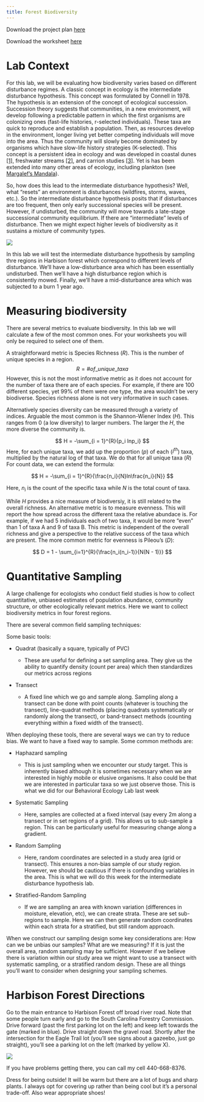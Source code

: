 ```yaml
---
title: Forest Biodiversity
---
```


Download the project plan [here](./docs/2023_WS2_ProjectPlan.pdf)

Download the worksheet [here](./docs/2023_WS2_Template.pdf)

# Lab Context

For this lab, we will be evaluating how biodiversity varies based on different disturbance regimes. A classic concept in ecology is the intermediate disturbance hypothesis. This concept was formulated by Connell in 1978. The hypothesis is an extension of the concept of ecological succession. Succession theory suggests that communities, in a new environment, will develop following a predictable pattern in which the first organisms are colonizing ones (fast-life histories, r-selected individuals). These taxa are quick to reproduce and establish a population. Then, as resources develop in the environment, longer living yet better competing individuals will move into the area. Thus the community will slowly become dominated by organisms which have slow-life history strategies (K-selected). This concept is a persistent idea in ecology and was developed in coastal dunes [\[1\]](https://brittlebooks.library.illinois.edu/brittlebooks_open/Books2009-04/cowlhe0001ecorel/cowlhe0001ecorel.pdf), freshwater streams [\[2\]](https://www.journals.uchicago.edu/doi/pdf/10.2307/1535983), and carrion studies [\[3\]](https://www.journals.uchicago.edu/doi/full/10.1086/679763?casa_token=bG333uO0yaMAAAAA%3A8tEgPiPLXtoybN8HcqLKrb3a4yDicmZtptbhefY1kXhl5PJvbqQSH-ob08CC7EFVTJjAdFACNuU). Yet is has been extended into many other areas of ecology, including plankton (see [Margalef's Mandala](https://www.sciencedirect.com/science/article/pii/S096706451200197X?casa_token=bVpzSokdMO0AAAAA:L71mL144_GCXG4b5glUaWpBXu02bofNdwe6SVvtNkA8efcLHp6lwQYEbl2vv3EI46r5K9WrNXg)).

So, how does this lead to the intermediate disturbance hypothesis? Well, what "resets" an environment is disturbances (wildfires, storms, waves, etc.). So the intermediate disturbance hypothesis posits that if disturbances are too frequent, then only early successional species will be present. However, if undisturbed, the community will move towards a late-stage successional community equilibrium. If there are "intermediate" levels of disturbance. Then we might expect higher levels of biodiversity as it sustains a mixture of community types.

![](media/lab_02_intermediate-disturbance.png)

In this lab we will test the intermediate disturbance hypothesis by sampling thre regions in Harbison forest which correspond to different levels of disturbance. We'll have a low-disturbance area which has been essentially undisturbed. Then we'll have a high disturbance region which is consistently mowed. Finally, we'll have a mid-disturbance area which was subjected to a burn 1 year ago.

# Measuring biodiversity

There are several metrics to evaluate biodiversity. In this lab we will calculate a few of the most common ones. For your worksheets you will only be required to select one of them.

A straightforward metric is Species Richness ($R$). This is the number of unique species in a region. $$
R = \# of\_unique\_taxa
$$ However, this is not the most informative metric as it does not account for the number of taxa there are of each species. For example, if there are 100 different species, yet 99% of them were one type, the area wouldn't be very biodiverse. Species richness alone is not very informative in such cases.

Alternatively species diversity can be measured through a variety of indices. Arguable the most common is the Shannon-Wiener Index ($H$). This ranges from 0 (a low diversity) to larger numbers. The larger the $H$, the more diverse the community is.

$$
H = -\sum_{i = 1}^{R}{p_i lnp_i}
$$ Here, for each unique taxa, we add up the proportion ($p$) of each ($i^{th}$) taxa, multiplied by the natural log of that taxa. We do that for all unique taxa ($R$) For count data, we can extend the formula:

$$
H = -\sum_{i = 1}^{R}{\frac{n_i}{N}ln\frac{n_i}{N}}
$$

Here, $n_i$ is the count of the specific taxa while $N$ is the total count of taxa.

While $H$ provides a nice measure of biodiversiy, it is still related to the overall richness. An alternative metric is to measure evenness. This will report the how spread across the different taxa the relative abundace is. For example, if we had 5 individuals each of two taxa, it would be more "even" than 1 of taxa A and 9 of taxa B. This metric is independent of the overall richness and give a perspective to the relative success of the taxa which are present. The more common metric for evenness is Pileou's ($D$):

$$
D = 1 - \sum_{i=1}^{R}{\frac{n_i(n_i-1)}{N(N - 1)}}
$$

# Quantitative Sampling

A large challenge for ecologists who conduct field studies is how to collect quantitative, unbiased estimates of population abundance, community structure, or other ecologically relevant metrics. Here we want to collect biodiversity metrics in four forest regions.

There are several common field sampling techniques:

Some basic tools:

-   Quadrat (basically a square, typically of PVC)

    -   These are useful for defining a set sampling area. They give us the ability to quantify density (count per area) which then standardizes our metrics across regions

-   Transect

    -   A fixed line which we go and sample along. Sampling along a transect can be done with point counts (whatever is touching the transect), line-quadrat methods (placing quadrats systematically or randomly along the transect), or band-transect methods (counting everything within a fixed width of the transect).

When deploying these tools, there are several ways we can try to reduce bias. We want to have a fixed way to sample. Some common methods are:

-   Haphazard sampling

    -   This is just sampling when we encounter our study target. This is inherently biased although it is sometimes necessary when we are interested in highly mobile or elusive organisms. It also could be that we are interested in particular taxa so we just observe those. This is what we did for our Behavioral Ecology Lab last week

-   Systematic Sampling

    -   Here, samples are collected at a fixed interval (say every 2m along a transect or in set regions of a grid). This allows us to sub-sample a region. This can be particularly useful for measuring change along a gradient.

-   Random Sampling

    -   Here, random coordinates are selected in a study area (grid or transect). This ensures a non-bias sample of our study region. However, we should be cautious if there is confounding variables in the area. This is what we will do this week for the intermediate disturbance hypothesis lab.

-   Stratified-Random Sampling

    -   If we are sampling an area with known variation (differences in moisture, elevation, etc), we can create strata. These are set sub-regions to sample. Here we can then generate random coordinates within each strata for a stratified, but still random approach.

When we construct our sampling design some key considerations are: How can we be unbias our samples? What are we measuring? If it is just the overall area, random sampling may be sufficient. However if we believe there is variation within our study area we might want to use a transect with systematic sampling, or a stratified random design. These are all things you'll want to consider when designing your sampling schemes.

# Harbison Forest Directions

Go to the main entrance to Harbison Forest off broad river road. Note that some people turn early and go to the South Carolina Forestry Commission. Drive forward (past the first parking lot on the left) and keep left towards the gate (marked in blue). Drive straight down the gravel road. Shortly after the intersection for the Eagle Trail lot (you'll see signs about a gazeebo, just go straight), you'll see a parking lot on the left (marked by yellow X).

![](media/lab_02_forest-directions.png)

If you have problems getting there, you can call my cell 440-668-8376.

Dress for being outside! It will be warm but there are a lot of bugs and sharp plants. I always opt for covering up rather than being cool but it's a personal trade-off. Also wear appropriate shoes!

